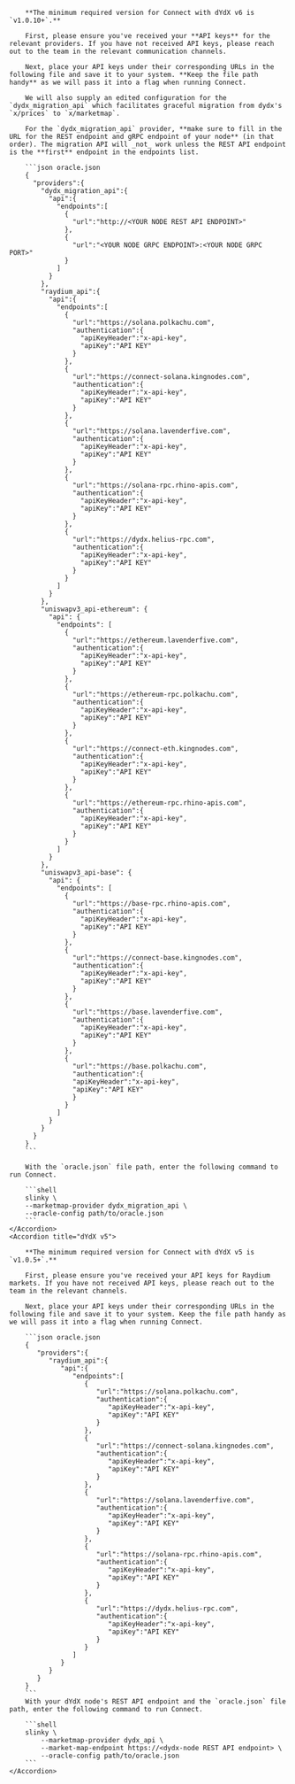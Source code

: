 <AccordionGroup>
    <Accordion title="dYdX v6">

        **The minimum required version for Connect with dYdX v6 is `v1.0.10+`.**

        First, please ensure you've received your **API keys** for the relevant providers. If you have not received API keys, please reach out to the team in the relevant communication channels.

        Next, place your API keys under their corresponding URLs in the following file and save it to your system. **Keep the file path handy** as we will pass it into a flag when running Connect.

        We will also supply an edited configuration for the `dydx_migration_api` which facilitates graceful migration from dydx's `x/prices` to `x/marketmap`.

        For the `dydx_migration_api` provider, **make sure to fill in the URL for the REST endpoint and gRPC endpoint of your node** (in that order). The migration API will _not_ work unless the REST API endpoint is the **first** endpoint in the endpoints list.

        ```json oracle.json
        {
          "providers":{
            "dydx_migration_api":{
              "api":{
                "endpoints":[
                  {
                    "url":"http://<YOUR NODE REST API ENDPOINT>"
                  },
                  {
                    "url":"<YOUR NODE GRPC ENDPOINT>:<YOUR NODE GRPC PORT>"
                  }
                ]
              }
            },
            "raydium_api":{
              "api":{
                "endpoints":[
                  {
                    "url":"https://solana.polkachu.com",
                    "authentication":{
                      "apiKeyHeader":"x-api-key",
                      "apiKey":"API KEY"
                    }
                  },
                  {
                    "url":"https://connect-solana.kingnodes.com",
                    "authentication":{
                      "apiKeyHeader":"x-api-key",
                      "apiKey":"API KEY"
                    }
                  },
                  {
                    "url":"https://solana.lavenderfive.com",
                    "authentication":{
                      "apiKeyHeader":"x-api-key",
                      "apiKey":"API KEY"
                    }
                  },
                  {
                    "url":"https://solana-rpc.rhino-apis.com",
                    "authentication":{
                      "apiKeyHeader":"x-api-key",
                      "apiKey":"API KEY"
                    }
                  },
                  {
                    "url":"https://dydx.helius-rpc.com",
                    "authentication":{
                      "apiKeyHeader":"x-api-key",
                      "apiKey":"API KEY"
                    }
                  }
                ]
              }
            },
            "uniswapv3_api-ethereum": {
              "api": {
                "endpoints": [
                  {
                    "url":"https://ethereum.lavenderfive.com",
                    "authentication":{
                      "apiKeyHeader":"x-api-key",
                      "apiKey":"API KEY"
                    }
                  },
                  {
                    "url":"https://ethereum-rpc.polkachu.com",
                    "authentication":{
                      "apiKeyHeader":"x-api-key",
                      "apiKey":"API KEY"
                    }
                  },
                  {
                    "url":"https://connect-eth.kingnodes.com",
                    "authentication":{
                      "apiKeyHeader":"x-api-key",
                      "apiKey":"API KEY"
                    }
                  },
                  {
                    "url":"https://ethereum-rpc.rhino-apis.com",
                    "authentication":{
                      "apiKeyHeader":"x-api-key",
                      "apiKey":"API KEY"
                    }
                  }
                ]
              }
            },
            "uniswapv3_api-base": {
              "api": {
                "endpoints": [
                  {
                    "url":"https://base-rpc.rhino-apis.com",
                    "authentication":{
                      "apiKeyHeader":"x-api-key",
                      "apiKey":"API KEY"
                    }
                  },
                  {
                    "url":"https://connect-base.kingnodes.com",
                    "authentication":{
                      "apiKeyHeader":"x-api-key",
                      "apiKey":"API KEY"
                    }
                  },
                  {
                    "url":"https://base.lavenderfive.com",
                    "authentication":{
                      "apiKeyHeader":"x-api-key",
                      "apiKey":"API KEY"
                    }
                  },
                  {
                    "url":"https://base.polkachu.com",
                    "authentication":{
                    "apiKeyHeader":"x-api-key",
                    "apiKey":"API KEY"
                    }
                  }
                ]
              }
            }
          }
        }
        ```

        With the `oracle.json` file path, enter the following command to run Connect.

        ```shell
        slinky \
        --marketmap-provider dydx_migration_api \
        --oracle-config path/to/oracle.json
        ```
    </Accordion>
    <Accordion title="dYdX v5">

        **The minimum required version for Connect with dYdX v5 is `v1.0.5+`.**

        First, please ensure you've received your API keys for Raydium markets. If you have not received API keys, please reach out to the team in the relevant channels.

        Next, place your API keys under their corresponding URLs in the following file and save it to your system. Keep the file path handy as we will pass it into a flag when running Connect.

        ```json oracle.json
        {
           "providers":{
              "raydium_api":{
                 "api":{
                    "endpoints":[
                       {
                          "url":"https://solana.polkachu.com",
                          "authentication":{
                             "apiKeyHeader":"x-api-key",
                             "apiKey":"API KEY"
                          }
                       },
                       {
                          "url":"https://connect-solana.kingnodes.com",
                          "authentication":{
                             "apiKeyHeader":"x-api-key",
                             "apiKey":"API KEY"
                          }
                       },
                       {
                          "url":"https://solana.lavenderfive.com",
                          "authentication":{
                             "apiKeyHeader":"x-api-key",
                             "apiKey":"API KEY"
                          }
                       },
                       {
                          "url":"https://solana-rpc.rhino-apis.com",
                          "authentication":{
                             "apiKeyHeader":"x-api-key",
                             "apiKey":"API KEY"
                          }
                       },
                       {
                          "url":"https://dydx.helius-rpc.com",
                          "authentication":{
                             "apiKeyHeader":"x-api-key",
                             "apiKey":"API KEY"
                          }
                       }
                    ]
                 }
              }
           }
        }
        ```
        With your dYdX node's REST API endpoint and the `oracle.json` file path, enter the following command to run Connect.

        ```shell
        slinky \
            --marketmap-provider dydx_api \
            --market-map-endpoint https://<dydx-node REST API endpoint> \
            --oracle-config path/to/oracle.json
        ```
    </Accordion>
</AccordionGroup>

